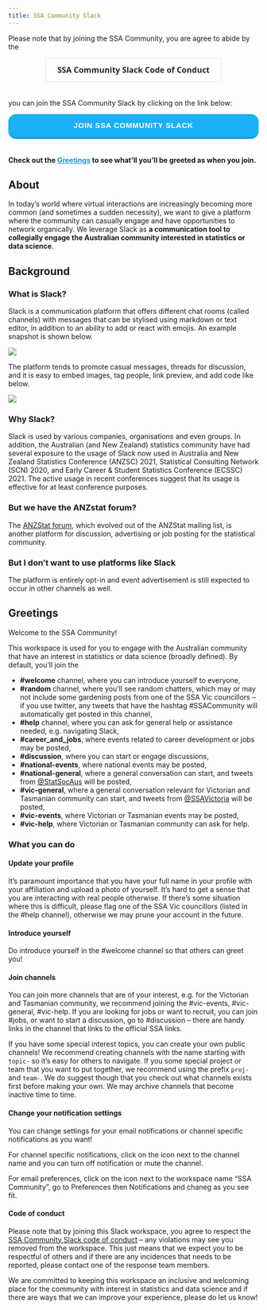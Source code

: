 ```yaml
---
title: SSA Community Slack
---
```


<style>
.button-join {
  appearance: button;
  background-color: #1899D6;
  border: solid transparent;
  border-radius: 16px;
  border-width: 0 0 4px;
  box-sizing: border-box;
  color: #FFFFFF;
  cursor: pointer;
  display: inline-block;
  font-family: din-round,sans-serif;
  font-size: 15px;
  font-weight: 700;
  letter-spacing: .8px;
  line-height: 20px;
  margin: 0;
  outline: none;
  overflow: visible;
  padding: 13px 16px;
  text-align: center;
  text-transform: uppercase;
  touch-action: manipulation;
  transform: translateZ(0);
  transition: filter .2s;
  user-select: none;
  -webkit-user-select: none;
  vertical-align: middle;
  white-space: nowrap;
  width: 100%;
}

.button-join:after {
  background-clip: padding-box;
  background-color: #1CB0F6;
  border: solid transparent;
  border-radius: 16px;
  border-width: 0 0 4px;
  bottom: -4px;
  content: "";
  left: 0;
  position: absolute;
  right: 0;
  top: 0;
  z-index: -1;
}

.button-join:main,
.button-join:focus {
  user-select: auto;
}

.button-join:hover:not(:disabled) {
  filter: brightness(1.1);
  -webkit-filter: brightness(1.1);
}

.button-join:disabled {
  cursor: auto;
}


.button-coc {
  align-items: center;
  background-color: #FFFFFF;
  border: 1px solid rgba(0, 0, 0, 0.1);
  border-radius: .25rem;
  box-shadow: rgba(0, 0, 0, 0.02) 0 1px 3px 0;
  box-sizing: border-box;
  color: rgba(0, 0, 0, 0.85);
  cursor: pointer;
  display: inline-flex;
  font-family: system-ui,-apple-system,system-ui,"Helvetica Neue",Helvetica,Arial,sans-serif;
  font-size: 16px;
  font-weight: 600;
  justify-content: center;
  line-height: 1.25;
  margin: 0;
  min-height: 3rem;
  padding: calc(.875rem - 1px) calc(1.5rem - 1px);
  position: relative;
  text-decoration: none;
  transition: all 250ms;
  user-select: none;
  -webkit-user-select: none;
  touch-action: manipulation;
  vertical-align: baseline;
  width: auto;
}

.button-coc:hover,
.button-coc:focus {
  border-color: rgba(0, 0, 0, 0.15);
  box-shadow: rgba(0, 0, 0, 0.1) 0 4px 12px;
  color: rgba(0, 0, 0, 0.65);
}

.button-coc:hover {
  transform: translateY(-1px);
}

.button-coc:active {
  background-color: #F0F0F1;
  border-color: rgba(0, 0, 0, 0.15);
  box-shadow: rgba(0, 0, 0, 0.06) 0 2px 4px;
  color: rgba(0, 0, 0, 0.65);
  transform: translateY(0);
}

button {
  margin-bottom: 20px!important;
}
</style>

Please note that by joining the SSA Community, you are agree to abide by the

<center>
[<button class="button-coc" role="button">SSA Community Slack Code of Conduct</button>](/vic/slack-coc.html)
</center>


you can join the SSA Community Slack by clicking on the link below:


[<button class="button-join" role="button"><i class="fab fa-slack"></i> Join SSA Community Slack</button>](https://join.slack.com/t/ssa-community/shared_invite/zt-17uw5mjh3-d0qVJEnwrE9K6MSS26_idA)


**Check out the [Greetings](#Greetings){style="color:#1899D6"} to see what'll you'll be greeted as when you join.**

## About

In today’s world where virtual interactions are increasingly becoming more common (and sometimes a sudden necessity), we want to give a platform where the community can casually engage and have opportunities to network organically. We leverage Slack as **a communication tool to collegially engage the Australian community interested in statistics or data science**.

## Background

###  What is Slack?

Slack is a communication platform that offers different chat rooms (called channels) with messages that can be stylised using markdown or text editor, in addition to an ability to add or react with emojis. An example snapshot is shown below.

![](img/slack-snapshot.png)

The platform tends to promote casual messages, threads for discussion, and it is easy to embed images, tag people, link preview, and add code like below.

![](img/slack-share.png)

### Why Slack?

Slack is used by various companies, organisations and even groups. In addition, the Australian (and New Zealand) statistics community have had several exposure to the usage of Slack now used in Australia and New Zealand Statistics Conference (ANZSC) 2021, Statistical Consulting Network (SCN) 2020, and Early Career & Student Statistics Conference (ECSSC) 2021. The active usage in recent conferences suggest that its usage is effective for at least conference purposes. 

### But we have the ANZstat forum?

The [ANZStat forum](https://www.statsoc.org.au/https/statsoc.org.au/discussion-forum), which evolved out of the ANZStat mailing list, is another platform for discussion, advertising or job posting for the statistical community. 


### But I don’t want to use platforms like Slack

The platform is entirely opt-in and event advertisement is still expected to occur in other channels as well. 

## Greetings

Welcome to the SSA Community!

This workspace is used for you to engage with the Australian community that have an interest in statistics or data science (broadly defined). By default, you'll join the

- **#welcome** channel, where you can introduce yourself to everyone,
- **#random** channel, where you'll see random chatters, which may or may not include some gardening posts from one of the SSA Vic councillors -- if you use twitter, any tweets that have the hashtag #SSACommunity will automatically get posted in this channel, 
- **#help** channel, where you can ask for general help or assistance needed, e.g. navigating Slack, 
* **#career_and_jobs**, where events related to career development or jobs may be posted, 
* **#discussion**, where you can start or engage discussions,
* **#national-events**, where national events may be posted, 
* **#national-general**, where a general conversation can start, and tweets from [@StatSocAus](https://twitter.com/StatSocAus) will be posted,
* **#vic-general**, where a general conversation relevant for Victorian and Tasmanian community can start, and tweets from [@SSAVictoria](https://twitter.com/SsaVictoria) will be posted,
* **#vic-events**, where Victorian or Tasmanian events may be posted, 
* **#vic-help**, where Victorian or Tasmanian community can ask for help.

### What you can do

#### Update your profile

It's paramount importance that you have your full name in your profile with your affiliation and upload a photo of yourself. It's hard to get a sense that you are interacting with real people otherwise. If there's some situation where this is difficult, please flag one of the SSA Vic councillors (listed in the #help channel), otherwise we may prune your account in the future.  

#### Introduce yourself

Do introduce yourself in the #welcome channel so that others can greet you!

#### Join channels

You can join more channels that are of your interest, e.g. for the Victorian and Tasmanian community, we recommend joining the #vic-events, #vic-general, #vic-help. If you are looking for jobs or want to recruit, you can join #jobs, or want to start a discussion, go to #discussion -- there are handy links in the channel that links to the official SSA links.

If you have some special interest topics, you can create your own public channels! We recommend creating channels with the name starting with `topic-` so it's easy for others to navigate. If you some special project or team that you want to put together, we recommend using the prefix `proj-` and `team-`. We do suggest though that you check out what channels exists first before making your own. We may archive channels that become inactive time to time.

#### Change your notification settings

You can change settings for your email notifications or channel specific notifications as you want!

For channel specific notifications, click on the icon <i class="fas fa-angle-down"></i> next to the channel name and you can turn off notification or mute the channel.

For email preferences, click on the icon <i class="fas fa-angle-down"></i> next to the workspace name "SSA Community", go to Preferences then Notifications and chaneg as you see fit.


#### Code of conduct

Please note that by joining this Slack workspace, you agree to respect the [SSA Community Slack code of conduct](/vic/slack-coc.html) -- any violations may see you removed from the workspace. This just means that we expect you to be respectful of others and if there are any incidences that needs to be reported, please contact one of the response team members. 

We are committed to keeping this workspace an inclusive and welcoming place for the community with interest in statistics and data science and if there are ways that we can improve your experience, please do let us know!